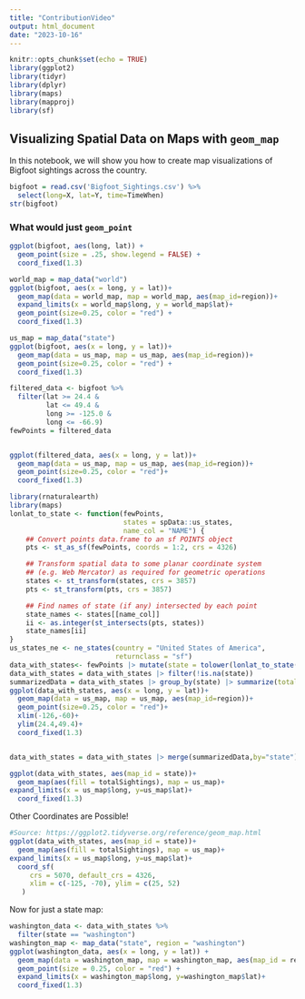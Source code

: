 ```yaml
---
title: "ContributionVideo"
output: html_document
date: "2023-10-16"
---
```


```r
knitr::opts_chunk$set(echo = TRUE)
library(ggplot2)
library(tidyr)
library(dplyr)
library(maps)
library(mapproj)
library(sf)
```

## Visualizing Spatial Data on Maps with `geom_map`

In this notebook, we will show you how to create map visualizations of Bigfoot sightings across the country. 

```r
bigfoot = read.csv('Bigfoot_Sightings.csv') %>%
  select(long=X, lat=Y, time=TimeWhen)
str(bigfoot)
```

### What would just `geom_point`

```r
ggplot(bigfoot, aes(long, lat)) + 
  geom_point(size = .25, show.legend = FALSE) +
  coord_fixed(1.3)
```

```r
world_map = map_data("world")
ggplot(bigfoot, aes(x = long, y = lat))+
  geom_map(data = world_map, map = world_map, aes(map_id=region))+
  expand_limits(x = world_map$long, y = world_map$lat)+
  geom_point(size=0.25, color = "red") +
  coord_fixed(1.3)
```


```r
us_map = map_data("state")
ggplot(bigfoot, aes(x = long, y = lat))+
  geom_map(data = us_map, map = us_map, aes(map_id=region))+
  geom_point(size=0.25, color = "red") +
  coord_fixed(1.3)
```



```r
filtered_data <- bigfoot %>%
  filter(lat >= 24.4 &
         lat <= 49.4 &
         long >= -125.0 &
         long <= -66.9)
fewPoints = filtered_data


ggplot(filtered_data, aes(x = long, y = lat))+
  geom_map(data = us_map, map = us_map, aes(map_id=region))+
  geom_point(size=0.25, color = "red")+
  coord_fixed(1.3)
```


```r
library(rnaturalearth)
library(maps)
lonlat_to_state <- function(fewPoints,
                            states = spData::us_states,
                            name_col = "NAME") {
    ## Convert points data.frame to an sf POINTS object
    pts <- st_as_sf(fewPoints, coords = 1:2, crs = 4326)

    ## Transform spatial data to some planar coordinate system
    ## (e.g. Web Mercator) as required for geometric operations
    states <- st_transform(states, crs = 3857)
    pts <- st_transform(pts, crs = 3857)

    ## Find names of state (if any) intersected by each point
    state_names <- states[[name_col]]
    ii <- as.integer(st_intersects(pts, states))
    state_names[ii]
}
us_states_ne <- ne_states(country = "United States of America",
                          returnclass = "sf")
data_with_states<- fewPoints |> mutate(state = tolower(lonlat_to_state(fewPoints, states = us_states_ne, name_col = "name")))
data_with_states = data_with_states |> filter(!is.na(state))
summarizedData = data_with_states |> group_by(state) |> summarize(totalSightings = n()) |> ungroup()
ggplot(data_with_states, aes(x = long, y = lat))+
  geom_map(data = us_map, map = us_map, aes(map_id=region))+
  geom_point(size=0.25, color = "red")+
  xlim(-126,-60)+
  ylim(24.4,49.4)+
  coord_fixed(1.3)


data_with_states = data_with_states |> merge(summarizedData,by="state")

ggplot(data_with_states, aes(map_id = state))+
  geom_map(aes(fill = totalSightings), map = us_map)+
expand_limits(x = us_map$long, y=us_map$lat)+
  coord_fixed(1.3)
```
Other Coordinates are Possible!
```r
#Source: https://ggplot2.tidyverse.org/reference/geom_map.html
ggplot(data_with_states, aes(map_id = state))+
  geom_map(aes(fill = totalSightings), map = us_map)+
expand_limits(x = us_map$long, y=us_map$lat)+
  coord_sf(
     crs = 5070, default_crs = 4326,
     xlim = c(-125, -70), ylim = c(25, 52)
   )
```

Now for just a state map:
```r
washington_data <- data_with_states %>%
  filter(state == "washington")
washington_map <- map_data("state", region = "washington")
ggplot(washington_data, aes(x = long, y = lat)) +
  geom_map(data = washington_map, map = washington_map, aes(map_id = region)) +
  geom_point(size = 0.25, color = "red") +
  expand_limits(x = washington_map$long, y=washington_map$lat)+
  coord_fixed(1.3)

```



